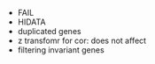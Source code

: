 
- FAIL
- HIDATA
- duplicated genes 
- z transfomr for cor: does not affect
- filtering invariant genes
